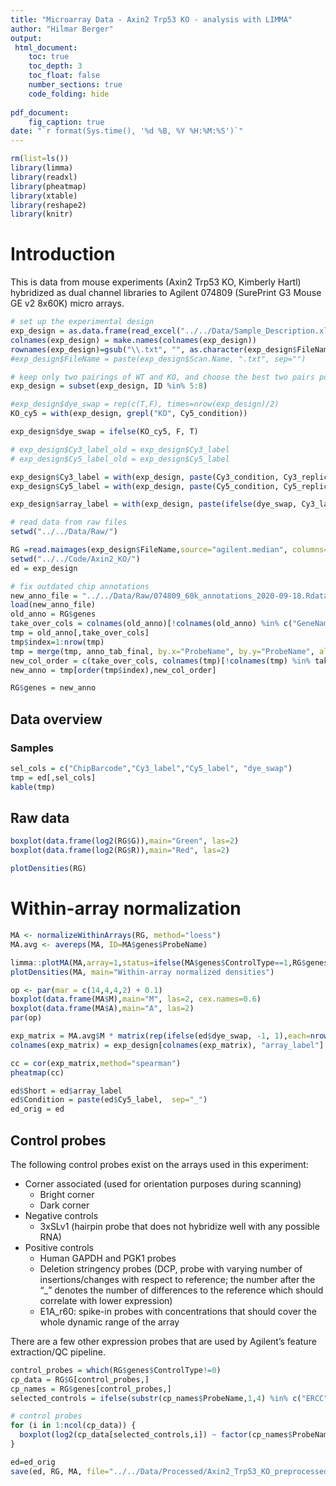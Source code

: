 ```yaml
---
title: "Microarray Data - Axin2 Trp53 KO - analysis with LIMMA"
author: "Hilmar Berger"
output: 
 html_document:
    toc: true
    toc_depth: 3
    toc_float: false
    number_sections: true
    code_folding: hide
    
pdf_document:
    fig_caption: true
date: "`r format(Sys.time(), '%d %B, %Y %H:%M:%S')`"
---
```


```r
rm(list=ls())
library(limma)
library(readxl)
library(pheatmap)
library(xtable)
library(reshape2)
library(knitr)
```

# Introduction

This is data from mouse experiments (Axin2 Trp53 KO, Kimberly Hartl) hybridized as dual channel libraries to Agilent 074809 (SurePrint G3 Mouse GE v2 8x60K) micro arrays. 

```r
# set up the experimental design
exp_design = as.data.frame(read_excel("../../Data/Sample_Description.xlsx",sheet = 1), stringsAsFactors=F)
colnames(exp_design) = make.names(colnames(exp_design))
rownames(exp_design)=gsub("\\.txt", "", as.character(exp_design$FileName))
#exp_design$FileName = paste(exp_design$Scan.Name, ".txt", sep="")

# keep only two pairings of WT and KO, and choose the best two pairs possible
exp_design = subset(exp_design, ID %in% 5:8)

#exp_design$dye_swap = rep(c(T,F), times=nrow(exp_design)/2)
KO_cy5 = with(exp_design, grepl("KO", Cy5_condition))

exp_design$dye_swap = ifelse(KO_cy5, F, T)

# exp_design$Cy3_label_old = exp_design$Cy3_label
# exp_design$Cy5_label_old = exp_design$Cy5_label

exp_design$Cy3_label = with(exp_design, paste(Cy3_condition, Cy3_replicate, sep="_"))
exp_design$Cy5_label = with(exp_design, paste(Cy5_condition, Cy5_replicate, sep="_"))

exp_design$array_label = with(exp_design, paste(ifelse(dye_swap, Cy3_label, Cy5_label), "_vs_",ifelse(dye_swap,Cy5_label, Cy3_label),"_",ifelse(dye_swap,"dye_swp","no_swp") ,sep=""))

# read data from raw files
setwd("../../Data/Raw/")

RG =read.maimages(exp_design$FileName,source="agilent.median", columns=list(G="gProcessedSignal",R="rProcessedSignal"))
setwd("../../Code/Axin2_KO/")
ed = exp_design

# fix outdated chip annotations
new_anno_file = "../../Data/Raw/074809_60k_annotations_2020-09-18.Rdata"
load(new_anno_file)
old_anno = RG$genes
take_over_cols = colnames(old_anno)[!colnames(old_anno) %in% c("GeneName","Description","SystematicName")]
tmp = old_anno[,take_over_cols]
tmp$index=1:nrow(tmp)
tmp = merge(tmp, anno_tab_final, by.x="ProbeName", by.y="ProbeName", all.x=T, sort=F)
new_col_order = c(take_over_cols, colnames(tmp)[!colnames(tmp) %in% take_over_cols])
new_anno = tmp[order(tmp$index),new_col_order]

RG$genes = new_anno
```


## Data overview


### Samples 

```r
sel_cols = c("ChipBarcode","Cy3_label","Cy5_label", "dye_swap")
tmp = ed[,sel_cols]
kable(tmp)
```

## Raw data

```r
boxplot(data.frame(log2(RG$G)),main="Green", las=2)
boxplot(data.frame(log2(RG$R)),main="Red", las=2)

plotDensities(RG)
```

# Within-array normalization

```r
MA <- normalizeWithinArrays(RG, method="loess")
MA.avg <- avereps(MA, ID=MA$genes$ProbeName)

limma::plotMA(MA,array=1,status=ifelse(MA$genes$ControlType==1,RG$genes$ProbeName,"gene"),cex=1, legend=F)
plotDensities(MA, main="Within-array normalized densities")

op <- par(mar = c(14,4,4,2) + 0.1)
boxplot(data.frame(MA$M),main="M", las=2, cex.names=0.6)
boxplot(data.frame(MA$A),main="A", las=2)
par(op)
```

```r
exp_matrix = MA.avg$M * matrix(rep(ifelse(ed$dye_swap, -1, 1),each=nrow(MA.avg$M)),nrow(MA.avg$M),ncol(MA.avg$M))
colnames(exp_matrix) = exp_design[colnames(exp_matrix), "array_label"]

cc = cor(exp_matrix,method="spearman")
pheatmap(cc)
```

```r
ed$Short = ed$array_label
ed$Condition = paste(ed$Cy5_label,  sep="_")
ed_orig = ed
```


## Control probes

The following control probes exist on the arrays used in this experiment:

* Corner associated (used for orientation purposes during scanning)
  * Bright corner 
  * Dark corner 
* Negative controls
  * 3xSLv1 (hairpin probe that does not hybridize well with any possible RNA)
* Positive controls
  * Human GAPDH and PGK1 probes
  * Deletion stringency probes (DCP, probe with varying number of insertions/changes with respect to reference; the number after the "_" denotes the number of differences to the reference which should correlate with lower expression)
  * E1A_r60: spike-in probes with concentrations that should cover the whole dynamic range of the array

There are a few other expression probes that are used by Agilent's feature extraction/QC pipeline. 

```r
control_probes = which(RG$genes$ControlType!=0)
cp_data = RG$G[control_probes,]
cp_names = RG$genes[control_probes,]
selected_controls = ifelse(substr(cp_names$ProbeName,1,4) %in% c("ERCC", "ETG0","ETG1") | substr(cp_names$ProbeName,1,2) == "RC",F,T)

# control probes
for (i in 1:ncol(cp_data)) {
  boxplot(log2(cp_data[selected_controls,i]) ~ factor(cp_names$ProbeName[selected_controls]),las=2, main=paste("Sample",colnames(cp_data)[i]), outline=F, xlab="")
}
```

```r
ed=ed_orig
save(ed, RG, MA, file="../../Data/Processed/Axin2_Trp53_KO_preprocessed_data.Rdata")
```

